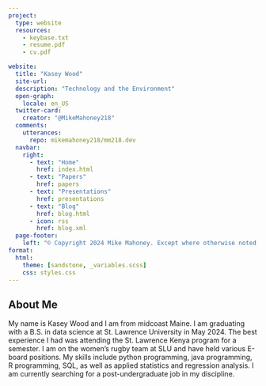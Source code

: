 ```yaml
---
project:
  type: website
  resources:
    - keybase.txt
    - resume.pdf
    - cv.pdf

website:
  title: "Kasey Wood"
  site-url: 
  description: "Technology and the Environment"
  open-graph:
    locale: en_US
  twitter-card:
    creator: "@MikeMahoney218"
  comments:
    utterances:
      repo: mikemahoney218/mm218.dev
  navbar:
    right:
      - text: "Home"
        href: index.html
      - text: "Papers"
        href: papers
      - text: "Presentations"
        href: presentations
      - text: "Blog"
        href: blog.html
      - icon: rss
        href: blog.xml
  page-footer:
    left: "© Copyright 2024 Mike Mahoney. Except where otherwise noted, all text and images licensed CC-BY-NC 4.0."
format:
  html:
    theme: [sandstone, _variables.scss]
    css: styles.css
---
```


## About Me

My name is Kasey Wood and I am from midcoast Maine. I am graduating with a B.S. in data science at St. Lawrence University in May 2024. The best experience I had was attending the St. Lawrence Kenya program for a semester. I am on the women's rugby team at SLU and have held various E-board positions. My skills include python programming, java programming, R programming, SQL, as well as applied statistics and regression analysis. I am currently searching for a post-undergraduate job in my discipline. 


